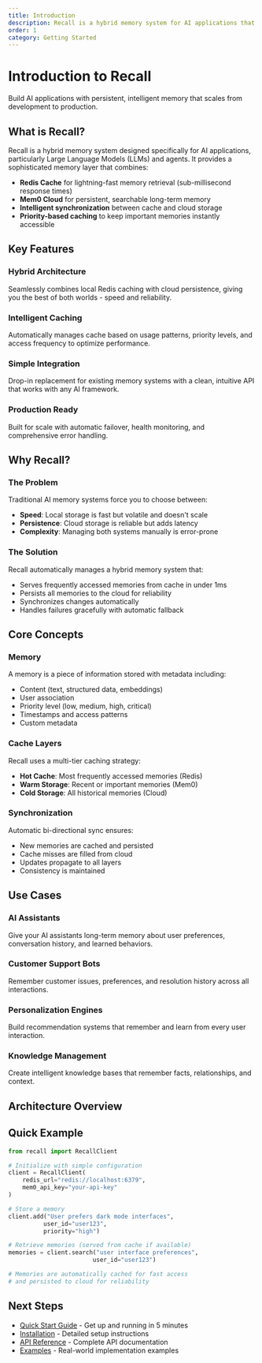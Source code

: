 ```yaml
---
title: Introduction
description: Recall is a hybrid memory system for AI applications that intelligently combines fast local caching with cloud persistence.
order: 1
category: Getting Started
---
```


# Introduction to Recall

Build AI applications with persistent, intelligent memory that scales from development to production.

## What is Recall?

Recall is a hybrid memory system designed specifically for AI applications, particularly Large Language Models (LLMs) and agents. It provides a sophisticated memory layer that combines:

- **Redis Cache** for lightning-fast memory retrieval (sub-millisecond response times)
- **Mem0 Cloud** for persistent, searchable long-term memory
- **Intelligent synchronization** between cache and cloud storage
- **Priority-based caching** to keep important memories instantly accessible

## Key Features

### Hybrid Architecture
Seamlessly combines local Redis caching with cloud persistence, giving you the best of both worlds - speed and reliability.

### Intelligent Caching
Automatically manages cache based on usage patterns, priority levels, and access frequency to optimize performance.

### Simple Integration
Drop-in replacement for existing memory systems with a clean, intuitive API that works with any AI framework.

### Production Ready
Built for scale with automatic failover, health monitoring, and comprehensive error handling.

## Why Recall?

### The Problem

Traditional AI memory systems force you to choose between:
- **Speed**: Local storage is fast but volatile and doesn't scale
- **Persistence**: Cloud storage is reliable but adds latency
- **Complexity**: Managing both systems manually is error-prone

### The Solution

Recall automatically manages a hybrid memory system that:
- Serves frequently accessed memories from cache in under 1ms
- Persists all memories to the cloud for reliability
- Synchronizes changes automatically
- Handles failures gracefully with automatic fallback

## Core Concepts

### Memory
A memory is a piece of information stored with metadata including:
- Content (text, structured data, embeddings)
- User association
- Priority level (low, medium, high, critical)
- Timestamps and access patterns
- Custom metadata

### Cache Layers
Recall uses a multi-tier caching strategy:
- **Hot Cache**: Most frequently accessed memories (Redis)
- **Warm Storage**: Recent or important memories (Mem0)
- **Cold Storage**: All historical memories (Cloud)

### Synchronization
Automatic bi-directional sync ensures:
- New memories are cached and persisted
- Cache misses are filled from cloud
- Updates propagate to all layers
- Consistency is maintained

## Use Cases

### AI Assistants
Give your AI assistants long-term memory about user preferences, conversation history, and learned behaviors.

### Customer Support Bots
Remember customer issues, preferences, and resolution history across all interactions.

### Personalization Engines
Build recommendation systems that remember and learn from every user interaction.

### Knowledge Management
Create intelligent knowledge bases that remember facts, relationships, and context.

## Architecture Overview

<ArchitectureDiagram />

## Quick Example

```python
from recall import RecallClient

# Initialize with simple configuration
client = RecallClient(
    redis_url="redis://localhost:6379",
    mem0_api_key="your-api-key"
)

# Store a memory
client.add("User prefers dark mode interfaces",
          user_id="user123",
          priority="high")

# Retrieve memories (served from cache if available)
memories = client.search("user interface preferences",
                        user_id="user123")

# Memories are automatically cached for fast access
# and persisted to cloud for reliability
```

## Next Steps

- [Quick Start Guide](/docs/getting-started/quickstart) - Get up and running in 5 minutes
- [Installation](/docs/getting-started/installation) - Detailed setup instructions
- [API Reference](/docs/api/client) - Complete API documentation
- [Examples](/docs/examples/basic-usage) - Real-world implementation examples